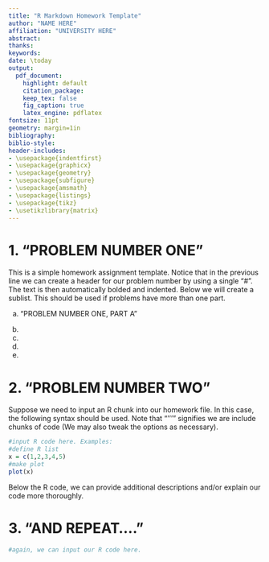```yaml
---
title: "R Markdown Homework Template"
author: "NAME HERE"
affiliation: "UNIVERSITY HERE"
abstract:
thanks:
keywords:
date: \today
output:
  pdf_document:
    highlight: default
    citation_package:
    keep_tex: false
    fig_caption: true
    latex_engine: pdflatex
fontsize: 11pt
geometry: margin=1in
bibliography:
biblio-style:
header-includes:
- \usepackage{indentfirst}
- \usepackage{graphicx}
- \usepackage{geometry}
- \usepackage{subfigure}
- \usepackage{amsmath}
- \usepackage{listings}
- \usepackage{tikz}
- \usetikzlibrary{matrix}
---
```


\vspace{0.25in}



# 1. "PROBLEM NUMBER ONE"


This is a simple homework assignment template. Notice that in the previous line we can create a header for our problem number by using a single "#". The text is then automatically bolded and indented. Below we will create a sublist. This should be used if problems have more than one part.


a. "PROBLEM NUMBER ONE, PART A"


b.


c.


d.


e.




# 2. "PROBLEM NUMBER TWO"


Suppose we need to input an R chunk into our homework file. In this case, the following syntax should be used. Note that "'''" signifies we are include chunks of code (We may also tweak the options as necessary).


```r
#input R code here. Examples:
#define R list
x = c(1,2,3,4,5)
#make plot
plot(x)
```

Below the R code, we can provide additional descriptions and/or explain our code more thoroughly.



# 3. "AND REPEAT...."

```r
#again, we can input our R code here.
```
